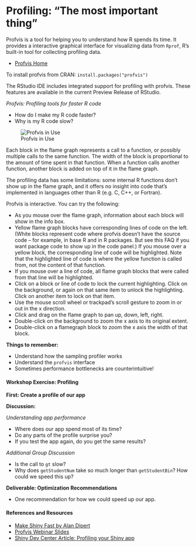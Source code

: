 # Profiling: "The most important thing"

Profvis is a tool for helping you to understand how R spends its time. It provides a interactive graphical interface for visualizing data from `Rprof`, R’s built-in tool for collecting profiling data.

- [Profvis Home](https://rstudio.github.io/profvis/)

To install profvis from CRAN: `install.packages("profvis")`

The RStudio IDE includes integrated support for profiling with profvis. These features are available in the current Preview Release of RStudio.

_Profvis: Profiling tools for faster R code_

- How do I make my R code faster?
- Why is my R code slow?

![Profvis in Use](imgs/profiling/use-profvis.png)

Each block in the flame graph represents a call to a function, or possibly multiple calls to the same function. The width of the block is proportional to the amount of time spent in that function. When a function calls another function, another block is added on top of it in the flame graph.

The profiling data has some limitations: some internal R functions don’t show up in the flame graph, and it offers no insight into code that’s implemented in languages other than R (e.g. C, C++, or Fortran).

Profvis is interactive. You can try the following:

- As you mouse over the flame graph, information about each block will show in the info box.
- Yellow flame graph blocks have corresponding lines of code on the left. (White blocks represent code where profvis doesn’t have the source code – for example, in base R and in R packages. But see this FAQ if you want package code to show up in the code panel.) If you mouse over a yellow block, the corresponding line of code will be highlighted. Note that the highlighted line of code is where the yellow function is called from, not the content of that function.
- If you mouse over a line of code, all flame graph blocks that were called from that line will be highlighted.
- Click on a block or line of code to lock the current highlighting. Click on the background, or again on that same item to unlock the highlighting. Click on another item to lock on that item.
- Use the mouse scroll wheel or trackpad’s scroll gesture to zoom in or out in the x direction.
- Click and drag on the flame graph to pan up, down, left, right.
- Double-click on the background to zoom the x axis to its original extent.
- Double-click on a flamegraph block to zoom the x axis the width of that block.

**Things to remember:**

- Understand how the sampling profiler works
- Understand the `profvis` interface
- Sometimes performance bottlenecks are counterintuitive!

#### Workshop Exercise: Profiling

**First: Create a profile of our app**

**Discussion:**

_Understanding app performance_

- Where does our app spend most of its time?
- Do any parts of the profile surprise you?
- If you test the app again, do you get the same results?

_Additional Group Discussion_

- Is the call to `gt` slow?
- Why does `getStudentNum` take so much longer than `getStudentBin`? How could we speed this up?


**Deliverable: Optimization Recommendations**

- One recommendation for how we could speed up our app.

#### References and Resources

- [Make Shiny Fast by Alan Dipert](https://tailrecursion.com/slides/fast-shiny/#/title-slide)
- [Profvis Webinar Slides](https://github.com/rstudio/webinars/blob/master/26-Profiling/Profiling.pdf)
- [Shiny Dev Center Article: Profiling your Shiny app](http://shiny.rstudio.com/articles/profiling.html)

